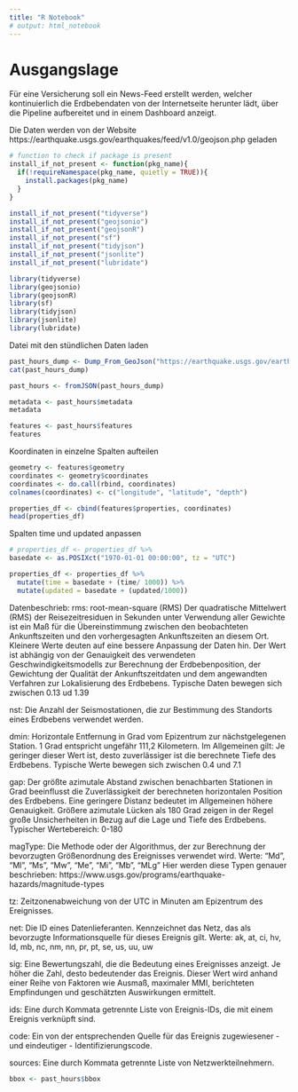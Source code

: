 ```yaml
---
title: "R Notebook"
# output: html_notebook
---
```


# Ausgangslage
Für eine Versicherung soll ein News-Feed erstellt werden, welcher kontinuierlich die Erdbebendaten von der Internetseite herunter lädt, über die Pipeline aufbereitet und in einem Dashboard anzeigt.

Die Daten werden von der Website https://earthquake.usgs.gov/earthquakes/feed/v1.0/geojson.php geladen

```r
# function to check if package is present
install_if_not_present <- function(pkg_name){
  if(!requireNamespace(pkg_name, quietly = TRUE)){
    install.packages(pkg_name)
  }
}

install_if_not_present("tidyverse")
install_if_not_present("geojsonio")
install_if_not_present("geojsonR")
install_if_not_present("sf")
install_if_not_present("tidyjson")
install_if_not_present("jsonlite")
install_if_not_present("lubridate")

library(tidyverse)
library(geojsonio)
library(geojsonR)
library(sf)
library(tidyjson)
library(jsonlite)
library(lubridate)

```

Datei mit den stündlichen Daten laden

```r
past_hours_dump <- Dump_From_GeoJson("https://earthquake.usgs.gov/earthquakes/feed/v1.0/summary/all_hour.geojson")
cat(past_hours_dump)
```
```r
past_hours <- fromJSON(past_hours_dump)
```
```r
metadata <- past_hours$metadata
metadata
```

```r
features <- past_hours$features
features
```
Koordinaten in einzelne Spalten aufteilen
```r
geometry <- features$geometry
coordinates <- geometry$coordinates
coordinates <- do.call(rbind, coordinates)
colnames(coordinates) <- c("longitude", "latitude", "depth")

```




```r
properties_df <- cbind(features$properties, coordinates)
head(properties_df)
```

Spalten time und updated anpassen

```r
# properties_df <- properties_df %>% 
basedate <- as.POSIXct("1970-01-01 00:00:00", tz = "UTC")

properties_df <- properties_df %>% 
  mutate(time = basedate + (time/ 1000)) %>% 
  mutate(updated = basedate + (updated/1000))
```

Datenbeschrieb:
rms: root-mean-square (RMS)
Der quadratische Mittelwert (RMS) der Reisezeitresiduen in Sekunden unter Verwendung aller Gewichte ist ein Maß für die Übereinstimmung zwischen den beobachteten Ankunftszeiten und den vorhergesagten Ankunftszeiten an diesem Ort. Kleinere Werte deuten auf eine bessere Anpassung der Daten hin. Der Wert ist abhängig von der Genauigkeit des verwendeten Geschwindigkeitsmodells zur Berechnung der Erdbebenposition, der Gewichtung der Qualität der Ankunftszeitdaten und dem angewandten Verfahren zur Lokalisierung des Erdbebens.
Typische Daten bewegen sich zwischen 0.13 ud 1.39

nst: 
Die Anzahl der Seismostationen, die zur Bestimmung des Standorts eines Erdbebens verwendet werden.

dmin:
Horizontale Entfernung in Grad vom Epizentrum zur nächstgelegenen Station. 1 Grad entspricht ungefähr 111,2 Kilometern. Im Allgemeinen gilt: Je geringer dieser Wert ist, desto zuverlässiger ist die berechnete Tiefe des Erdbebens.
Typische Werte bewegen sich zwischen 0.4 und 7.1

gap:
Der größte azimutale Abstand zwischen benachbarten Stationen in Grad beeinflusst die Zuverlässigkeit der berechneten horizontalen Position des Erdbebens. Eine geringere Distanz bedeutet im Allgemeinen höhere Genauigkeit. Größere azimutale Lücken als 180 Grad zeigen in der Regel große Unsicherheiten in Bezug auf die Lage und Tiefe des Erdbebens.
Typischer Wertebereich: 0-180

magType:
Die Methode oder der Algorithmus, der zur Berechnung der bevorzugten Größenordnung des Ereignisses verwendet wird.
Werte: “Md”, “Ml”, “Ms”, “Mw”, “Me”, “Mi”, “Mb”, “MLg”
Hier werden diese Typen genauer beschrieben: https://www.usgs.gov/programs/earthquake-hazards/magnitude-types

tz:
Zeitzonenabweichung von der UTC in Minuten am Epizentrum des Ereignisses.

net:
Die ID eines Datenlieferanten. Kennzeichnet das Netz, das als bevorzugte Informationsquelle für dieses Ereignis gilt.
Werte: ak, at, ci, hv, ld, mb, nc, nm, nn, pr, pt, se, us, uu, uw

sig:
Eine Bewertungszahl, die die Bedeutung eines Ereignisses anzeigt. Je höher die Zahl, desto bedeutender das Ereignis.  Dieser Wert wird anhand einer Reihe von Faktoren wie Ausmaß, maximaler MMI, berichteten Empfindungen und geschätzten Auswirkungen ermittelt.

ids:
Eine durch Kommata getrennte Liste von Ereignis-IDs, die mit einem Ereignis verknüpft sind.

code:
Ein von der entsprechenden Quelle für das Ereignis zugewiesener - und eindeutiger - Identifizierungscode.

sources:
Eine durch Kommata getrennte Liste von Netzwerkteilnehmern.
```r
bbox <- past_hours$bbox
```